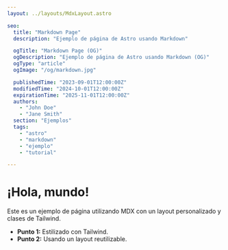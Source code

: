 ```yaml
---
layout: ../layouts/MdxLayout.astro

seo:
  title: "Markdown Page"
  description: "Ejemplo de página de Astro usando Markdown"

  ogTitle: "Markdown Page (OG)"
  ogDescription: "Ejemplo de página de Astro usando Markdown (OG)"
  ogType: "article"
  ogImage: "/og/markdown.jpg"

  publishedTime: "2023-09-01T12:00:00Z"
  modifiedTime: "2024-10-01T12:00:00Z"
  expirationTime: "2025-11-01T12:00:00Z"
  authors:
    - "John Doe"
    - "Jane Smith"
  section: "Ejemplos"
  tags:
    - "astro"
    - "markdown"
    - "ejemplo"
    - "tutorial"

---
```


# ¡Hola, mundo!

Este es un ejemplo de página utilizando MDX con un layout personalizado y clases de Tailwind.

- **Punto 1:** Estilizado con Tailwind.
- **Punto 2:** Usando un layout reutilizable.

